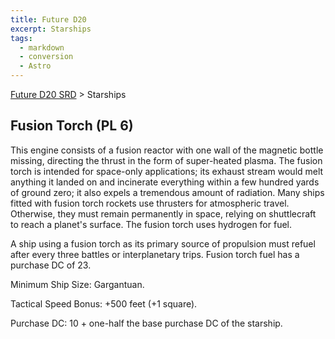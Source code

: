 ```yaml
---
title: Future D20
excerpt: Starships
tags:
  - markdown
  - conversion
  - Astro
---
```






[Future D20 SRD]( / ) > Starships




## Fusion Torch (PL 6)


This engine consists of a fusion reactor with one wall of the magnetic bottle missing, directing the thrust in the form of super-heated plasma. The fusion torch is intended for space-only applications; its exhaust stream would melt anything it landed on and incinerate everything within a few hundred yards of ground zero; it also expels a tremendous amount of radiation. Many ships fitted with fusion torch rockets use thrusters for atmospheric travel. Otherwise, they must remain permanently in space, relying on shuttlecraft to reach a planet's surface. The fusion torch uses hydrogen for fuel.


A ship using a fusion torch as its primary source of propulsion must refuel after every three battles or interplanetary trips. Fusion torch fuel has a purchase DC of 23.


Minimum Ship Size: Gargantuan.


Tactical Speed Bonus: +500 feet (+1 square).


Purchase DC: 10 + one-half the base purchase DC of the starship.



